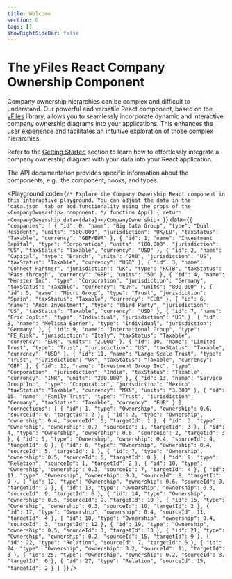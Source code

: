 ```yaml
---
title: Welcome
section: 0
tags: []
showRightSideBar: false
---
```


# The yFiles React Company Ownership Component

Company ownership hierarchies can be complex and difficult to understand. Our powerful and versatile React component,
based on the [yFiles](https://www.yworks.com/yfiles-overview) library, allows you to seamlessly incorporate dynamic and interactive company ownership
diagrams into your applications. This enhances the user experience and facilitates an intuitive exploration of
those complex hierarchies.

Refer to the [Getting Started](gettingstarted) section to learn how to effortlessly integrate a company ownership diagram
with your data into your React application.

The API documentation provides specific information about the components, e.g., the
<TypeLink type="CompanyOwnership" /> component, hooks, and types.

<Playground
  code={`
      /*
 Explore the Company Ownership React component in this interactive playground.
 You can adjust the data in the 'data.json' tab or add functionality using the props of the <CompanyOwnership> component.
*/
    function App() {
      return <CompanyOwnership data={data}></CompanyOwnership>
    }
  `}
  data={`{
  "companies": [
    {
      "id": 0,
      "name": "Big Data Group",
      "type": "Dual Resident",
      "units": "500.000",
      "jurisdiction": "UK/EU",
      "taxStatus": "Taxable",
      "currency": "GBP/EUR"
    },
    {
      "id": 1,
      "name": "Investment Capital",
      "type": "Corporation",
      "units": "100.000",
      "jurisdiction": "US",
      "taxStatus": "Taxable",
      "currency": "USD"
    },
    {
      "id": 2,
      "name": "Capital",
      "type": "Branch",
      "units": "200",
      "jurisdiction": "US",
      "taxStatus": "Taxable",
      "currency": "USD"
    },
    {
      "id": 3,
      "name": "Connect Partner",
      "jurisdiction": "UK",
      "type": "RCTB",
      "taxStatus": "Pass through",
      "currency": "GBP",
      "units": "50"
    },
    {
      "id": 4,
      "name": "Monster Inc",
      "type": "Corporation",
      "jurisdiction": "Germany",
      "taxStatus": "Taxable",
      "currency": "EUR",
      "units": "800.000"
    },
    {
      "id": 5,
      "name": "Micro Group",
      "type": "Trust",
      "jurisdiction": "Spain",
      "taxStatus": "Taxable",
      "currency": "EUR"
    },
    {
      "id": 6,
      "name": "Anon Investment",
      "type": "Third Party",
      "jurisdiction": "US",
      "taxStatus": "Taxable",
      "currency": "USD"
    },
    {
      "id": 7,
      "name": "Eric Joplin",
      "type": "Individual",
      "jurisdiction": "US"
    },
    {
      "id": 8,
      "name": "Melissa Barner",
      "type": "Individual",
      "jurisdiction": "Germany"
    },
    {
      "id": 9,
      "name": "International Group",
      "type": "PE_Risk",
      "jurisdiction": "Italy",
      "taxStatus": "Taxable",
      "currency": "EUR",
      "units": "2.000"
    },
    {
      "id": 10,
      "name": "Limited Trust",
      "type": "Trust",
      "jurisdiction": "US",
      "taxStatus": "Taxable",
      "currency": "USD"
    },
    {
      "id": 11,
      "name": "Large Scale Trust",
      "type": "Trust",
      "jurisdiction": "UK",
      "taxStatus": "Taxable",
      "currency": "GBP"
    },
    {
      "id": 12,
      "name": "Investment Group Inc",
      "type": "Corporation",
      "jurisdiction": "India",
      "taxStatus": "Taxable",
      "currency": "INR",
      "units": "200.000"
    },
    {
      "id": 13,
      "name": "Service Group Inc",
      "type": "Corporation",
      "jurisdiction": "Mexico",
      "taxStatus": "Taxable",
      "currency": "MXN",
      "units": "3.000"
    },
    {
      "id": 15,
      "name": "Family Trust",
      "type": "Trust",
      "jurisdiction": "Germany",
      "taxStatus": "Taxable",
      "currency": "EUR"
    }
  ],
  "connections": [
    {
      "id": 1,
      "type": "Ownership",
      "ownership": 0.6,
      "sourceId": 0,
      "targetId": 2
    },
    {
      "id": 2,
      "type": "Ownership",
      "ownership": 0.4,
      "sourceId": 0,
      "targetId": 1
    },
    {
      "id": 3,
      "type": "Ownership",
      "ownership": 0.7,
      "sourceId": 1,
      "targetId": 3
    },
    {
      "id": 4,
      "type": "Ownership",
      "ownership": 0.6,
      "sourceId": 2,
      "targetId": 3
    },
    {
      "id": 5,
      "type": "Ownership",
      "ownership": 0.4,
      "sourceId": 4,
      "targetId": 0
    },
    {
      "id": 6,
      "type": "Ownership",
      "ownership": 0.4,
      "sourceId": 5,
      "targetId": 1
    },
    {
      "id": 7,
      "type": "Ownership",
      "ownership": 0.5,
      "sourceId": 6,
      "targetId": 0
    },
    {
      "id": 9,
      "type": "Relation",
      "sourceId": 1,
      "targetId": 2
    },
    {
      "id": 10,
      "type": "Ownership",
      "ownership": 0.3,
      "sourceId": 7,
      "targetId": 4
    },
    {
      "id": 11,
      "type": "Ownership",
      "ownership": 0.3,
      "sourceId": 8,
      "targetId": 9
    },
    {
      "id": 12,
      "type": "Ownership",
      "ownership": 0.6,
      "sourceId": 9,
      "targetId": 2
    },
    {
      "id": 13,
      "type": "Ownership",
      "ownership": 0.3,
      "sourceId": 9,
      "targetId": 6
    },
    {
      "id": 14,
      "type": "Ownership",
      "ownership": 0.5,
      "sourceId": 9,
      "targetId": 10
    },
    {
      "id": 15,
      "type": "Ownership",
      "ownership": 0.3,
      "sourceId": 10,
      "targetId": 2
    },
    {
      "id": 17,
      "type": "Ownership",
      "ownership": 0.4,
      "sourceId": 11,
      "targetId": 4
    },
    {
      "id": 18,
      "type": "Ownership",
      "ownership": 0.4,
      "sourceId": 3,
      "targetId": 12
    },
    {
      "id": 19,
      "type": "Ownership",
      "ownership": 0.5,
      "sourceId": 3,
      "targetId": 13
    },
    {
      "id": 21,
      "type": "Ownership",
      "ownership": 0.2,
      "sourceId": 15,
      "targetId": 9
    },
    {
      "id": 22,
      "type": "Relation",
      "sourceId": 7,
      "targetId": 6
    },
    {
      "id": 24,
      "type": "Ownership",
      "ownership": 0.2,
      "sourceId": 11,
      "targetId": 3
    },
    {
      "id": 25,
      "type": "Ownership",
      "ownership": 0.2,
      "sourceId": 8,
      "targetId": 6
    },
    {
      "id": 27,
      "type": "Relation",
      "sourceId": 15,
      "targetId": 2
    }
  ]
}`}
/>
